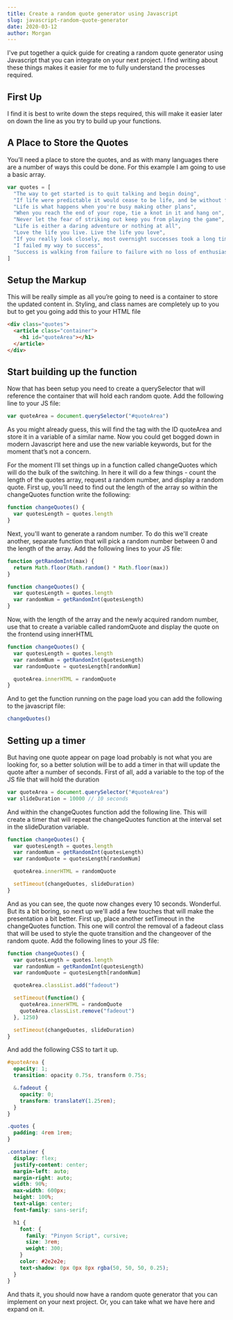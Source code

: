 ```yaml
---
title: Create a random quote generator using Javascript
slug: javascript-random-quote-generator
date: 2020-03-12
author: Morgan
---
```


I've put together a quick guide for creating a random quote generator using Javascript that you can integrate on your next project. I find writing about these things makes it easier for me to fully understand the processes required.

## First Up

I find it is best to write down the steps required, this will make it easier later on down the line as you try to build up your functions.

## A Place to Store the Quotes

You’ll need a place to store the quotes, and as with many languages there are a number of ways this could be done. For this example I am going to use a basic array.

```javascript
var quotes = [
  "The way to get started is to quit talking and begin doing",
  "If life were predictable it would cease to be life, and be without flavor",
  "Life is what happens when you're busy making other plans",
  "When you reach the end of your rope, tie a knot in it and hang on",
  "Never let the fear of striking out keep you from playing the game",
  "Life is either a daring adventure or nothing at all",
  "Love the life you live. Live the life you love",
  "If you really look closely, most overnight successes took a long time",
  "I failed my way to success",
  "Success is walking from failure to failure with no loss of enthusiasm",
]
```

## Setup the Markup

This will be really simple as all you’re going to need is a container to store the updated content in. Styling, and class names are completely up to you but to get you going add this to your HTML file

```html
<div class="quotes">
  <article class="container">
    <h1 id="quoteArea"></h1>
  </article>
</div>
```

## Start building up the function

Now that has been setup you need to create a querySelector that will reference the container that will hold each random quote. Add the following line to your JS file:

```javascript
var quoteArea = document.querySelector("#quoteArea")
```

As you might already guess, this will find the tag with the ID quoteArea and store it in a variable of a similar name. Now you could get bogged down in modern Javascript here and use the new variable keywords, but for the moment that’s not a concern.

For the moment I’ll set things up in a function called changeQuotes which will do the bulk of the switching. In here it will do a few things - count the length of the quotes array, request a random number, and display a random quote. First up, you’ll need to find out the length of the array so within the changeQuotes function write the following:

```javascript
function changeQuotes() {
  var quotesLength = quotes.length
}
```

Next, you'll want to generate a random number. To do this we'll create another, separate function that will pick a random number between 0 and the length of the array. Add the following lines to your JS file:

```javascript
function getRandomInt(max) {
  return Math.floor(Math.random() * Math.floor(max))
}

function changeQuotes() {
  var quotesLength = quotes.length
  var randomNum = getRandomInt(quotesLength)
}
```

Now, with the length of the array and the newly acquired random number, use that to create a variable called randomQuote and display the quote on the frontend using innerHTML

```javascript
function changeQuotes() {
  var quotesLength = quotes.length
  var randomNum = getRandomInt(quotesLength)
  var randomQuote = quotesLength[randomNum]

  quoteArea.innerHTML = randomQuote
}
```

And to get the function running on the page load you can add the following to the javascript file:

```javascript
changeQuotes()
```

## Setting up a timer

But having one quote appear on page load probably is not what you are looking for, so a better solution will be to add a timer in that will update the quote after a number of seconds. First of all, add a variable to the top of the JS file that will hold the duration

```javascript
var quoteArea = document.querySelector("#quoteArea")
var slideDuration = 10000 // 10 seconds
```

And within the changeQuotes function add the following line. This will create a timer that will repeat the changeQuotes function at the interval set in the slideDuration variable.

```javascript
function changeQuotes() {
  var quotesLength = quotes.length
  var randomNum = getRandomInt(quotesLength)
  var randomQuote = quotesLength[randomNum]

  quoteArea.innerHTML = randomQuote

  setTimeout(changeQuotes, slideDuration)
}
```

And as you can see, the quote now changes every 10 seconds. Wonderful. But its a bit boring, so next up we'll add a few touches that will make the presentation a bit better. First up, place another setTimeout in the changeQuotes function. This one will control the removal of a fadeout class that will be used to style the quote transition and the changeover of the random quote. Add the following lines to your JS file:

```javascript
function changeQuotes() {
  var quotesLength = quotes.length
  var randomNum = getRandomInt(quotesLength)
  var randomQuote = quotesLength[randomNum]

  quoteArea.classList.add("fadeout")

  setTimeout(function() {
    quoteArea.innerHTML = randomQuote
    quoteArea.classList.remove("fadeout")
  }, 1250)

  setTimeout(changeQuotes, slideDuration)
}
```

And add the following CSS to tart it up.

```scss
#quoteArea {
  opacity: 1;
  transition: opacity 0.75s, transform 0.75s;

  &.fadeout {
    opacity: 0;
    transform: translateY(1.25rem);
  }
}

.quotes {
  padding: 4rem 1rem;
}

.container {
  display: flex;
  justify-content: center;
  margin-left: auto;
  margin-right: auto;
  width: 90%;
  max-width: 600px;
  height: 100%;
  text-align: center;
  font-family: sans-serif;

  h1 {
    font: {
      family: "Pinyon Script", cursive;
      size: 3rem;
      weight: 300;
    }
    color: #2e2e2e;
    text-shadow: 0px 0px 8px rgba(50, 50, 50, 0.25);
  }
}
```

And thats it, you should now have a random quote generator that you can implement on your next project. Or, you can take what we have here and expand on it.
